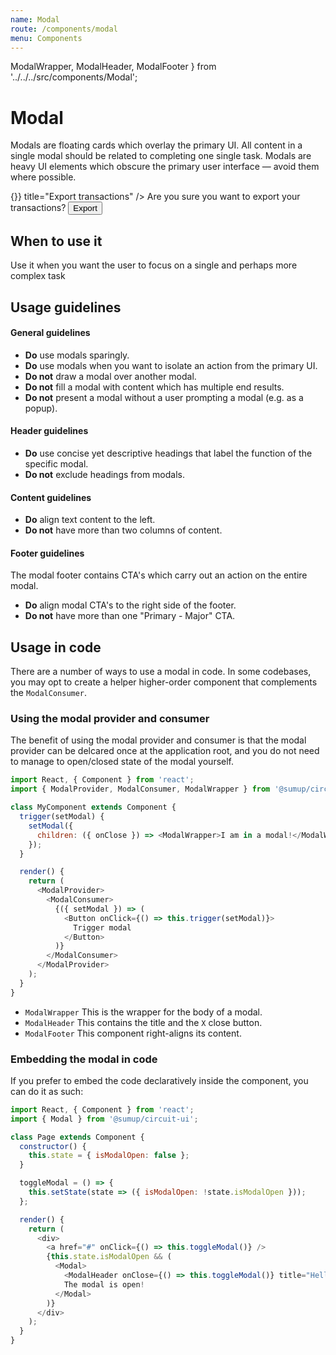 ```yaml
---
name: Modal
route: /components/modal
menu: Components
---
```


  ModalWrapper,
  ModalHeader,
  ModalFooter
} from '../../../src/components/Modal';

# Modal

Modals are floating cards which overlay the primary UI. All content in a single
modal should be related to completing one single task. Modals are heavy UI
elements which obscure the primary user interface — avoid them where possible.

<Playground>
  <ModalWrapper>
    <ModalHeader onClose={() => {}} title="Export transactions" />
    <Text>Are you sure you want to export your transactions?</Text>
    <ModalFooter>
      <Button primary>Export</Button>
    </ModalFooter>
  </ModalWrapper>
</Playground>

## When to use it

Use it when you want the user to focus on a single and perhaps more complex task

## Usage guidelines

#### General guidelines

- **Do** use modals sparingly.
- **Do** use modals when you want to isolate an action from the primary UI.
- **Do not** draw a modal over another modal.
- **Do not** fill a modal with content which has multiple end results.
- **Do not** present a modal without a user prompting a modal (e.g. as a popup).

#### Header guidelines

- **Do** use concise yet descriptive headings that label the function of the specific modal.
- **Do not** exclude headings from modals.

#### Content guidelines

- **Do** align text content to the left.
- **Do not** have more than two columns of content.

#### Footer guidelines

The modal footer contains CTA's which carry out an action on the entire modal.

- **Do** align modal CTA's to the right side of the footer.
- **Do not** have more than one "Primary - Major" CTA.

## Usage in code

There are a number of ways to use a modal in code. In some codebases, you
may opt to create a helper higher-order component that complements the
`ModalConsumer`.

### Using the modal provider and consumer

The benefit of using the modal provider and consumer is that the modal provider
can be delcared once at the application root, and you do not need to manage
to open/closed state of the modal yourself.

```javascript
import React, { Component } from 'react';
import { ModalProvider, ModalConsumer, ModalWrapper } from '@sumup/circuit-ui';

class MyComponent extends Component {
  trigger(setModal) {
    setModal({
      children: ({ onClose }) => <ModalWrapper>I am in a modal!</ModalWrapper>
    });
  }

  render() {
    return (
      <ModalProvider>
        <ModalConsumer>
          {({ setModal }) => (
            <Button onClick={() => this.trigger(setModal)}>
              Trigger modal
            </Button>
          )}
        </ModalConsumer>
      </ModalProvider>
    );
  }
}
```

- `ModalWrapper` This is the wrapper for the body of a modal.
- `ModalHeader` This contains the title and the `X` close button.
- `ModalFooter` This component right-aligns its content.

### Embedding the modal in code

If you prefer to embed the code declaratively inside the component, you can
do it as such:

```javascript
import React, { Component } from 'react';
import { Modal } from '@sumup/circuit-ui';

class Page extends Component {
  constructor() {
    this.state = { isModalOpen: false };
  }

  toggleModal = () => {
    this.setState(state => ({ isModalOpen: !state.isModalOpen }));
  };

  render() {
    return (
      <div>
        <a href="#" onClick={() => this.toggleModal()} />
        {this.state.isModalOpen && (
          <Modal>
            <ModalHeader onClose={() => this.toggleModal()} title="Hello" />
            The modal is open!
          </Modal>
        )}
      </div>
    );
  }
}
```
